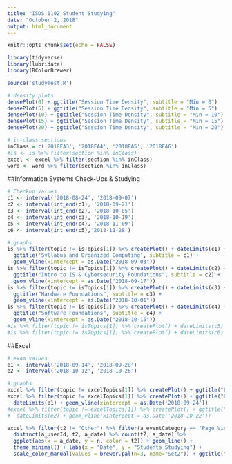 ```yaml
---
title: "ISDS 1102 Student Studying"
date: "October 2, 2018"
output: html_document
---
```


```r
knitr::opts_chunk$set(echo = FALSE)

library(tidyverse)
library(lubridate)
library(RColorBrewer)

source('studyTest.R')
```

```r
# density plots
densePlot(0) + ggtitle("Session Time Density", subtitle = "Min = 0")
densePlot(5) + ggtitle("Session Time Density", subtitle = "Min = 5")
densePlot(10) + ggtitle("Session Time Density", subtitle = "Min = 10")
densePlot(15) + ggtitle("Session Time Density", subtitle = "Min = 15")
densePlot(20) + ggtitle("Session Time Density", subtitle = "Min = 20") 
```

```r
# in-class sections
inClass = c('2018FA3', '2018FA4', '2018FA5', '2018FA6')
#is <- is %>% filter(section %in% inClass)
excel <- excel %>% filter(section %in% inClass)
word <- word %>% filter(section %in% inClass)
```


##Information Systems Check-Ups & Studying
```r
# Checkup Values
c1 <- interval('2018-08-24', '2018-09-07')
c2 <- interval(int_end(c1), '2018-09-21')
c3 <- interval(int_end(c2), '2018-10-05')
c4 <- interval(int_end(c3), '2018-10-19')
c5 <- interval(int_end(c4), '2018-11-09')
c6 <- interval(int_end(c5),'2018-11-28')

# graphs
is %>% filter(topic != isTopics[1]) %>% createPlot() + dateLimits(c1) + 
  ggtitle('Syllabus and Organized Computing', subtitle = c1) + 
  geom_vline(xintercept = as.Date("2018-09-03"))
is %>% filter(topic != isTopics[1]) %>% createPlot() + dateLimits(c2) + 
  ggtitle("Intro to IS & Cybersecurity Foundations", subtitle = c2) +
  geom_vline(xintercept = as.Date("2018-09-17"))
is %>% filter(topic != isTopics[1]) %>% createPlot() + dateLimits(c3) + 
  ggtitle("Hardware Foundations", subtitle = c3) +
  geom_vline(xintercept = as.Date("2018-10-01"))
is %>% filter(topic != isTopics[1]) %>% createPlot() + dateLimits(c4) + 
  ggtitle("Software Foundations", subtitle = c4) +
  geom_vline(xintercept = as.Date("2018-10-15"))
#is %>% filter(topic != isTopics[1]) %>% createPlot() + dateLimits(c5)
#is %>% filter(topic != isTopics[1]) %>% createPlot() + dateLimits(c6)
```

##Excel
```r
# exam values
e1 <- interval('2018-09-14', '2018-09-28')
e2 <- interval('2018-10-12', '2018-10-26')

# graphs
excel %>% filter(topic != excelTopics[1]) %>% createPlot() + ggtitle("Excel Topics")
excel %>% filter(topic != excelTopics[1]) %>% createPlot() + ggtitle("Exam 1") +
  dateLimits(e1) + geom_vline(xintercept = as.Date('2018-09-24'))
#excel %>% filter(topic != excelTopics[1]) %>% createPlot() + ggtitle("Exam 2") +
#  dateLimits(e2) + geom_vline(xintercept = as.Date('2018-10-22'))
```

```r
excel %>% filter(t2 != "Other") %>% filter(a_eventCategory == 'Page Visibility', a_minutes >= 5) %>%
  distinct(a_userId, t2, a_date) %>% count(t2, a_date) %>%
  ggplot(aes(x = a_date, y = n, color = t2)) + geom_line() +
  theme_minimal() + labs(x = "Date", y = "Students Studying") +
  scale_color_manual(values = brewer.pal(n=3, name="Set2")) + ggtitle("Excel Concepts v Practice")
```

